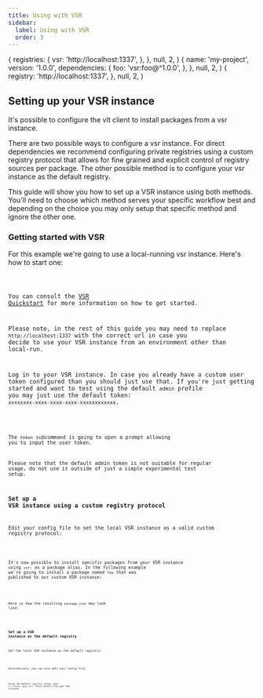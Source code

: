```yaml
---
title: Using with VSR
sidebar:
  label: Using with VSR
  order: 3
---
```



  {
    registries: {
      vsr: 'http://localhost:1337',
    },
  },
  null,
  2,
)
  {
    name: 'my-project',
    version: '1.0.0',
    dependencies: {
      foo: 'vsr:foo@^1.0.0',
    },
  },
  null,
  2,
)
  {
    registry: 'http://localhost:1337',
  },
  null,
  2,
)

## Setting up your VSR instance

It's possible to configure the vlt client to install packages from a
vsr instance.

There are two possible ways to configure a vsr instance. For direct
dependencies we recommend configuring private registries using a custom
registry protocol that allows for fine grained and explicit control of
registry sources per package. The other possible method is to configure your
vsr instance as the default registry.

This guide will show you how to set up a VSR instance using both methods.
You'll need to choose which method serves your specific workflow best and
depending on the choice you may only setup that specific method and ignore
the other one.

### Getting started with VSR

For this example we're going to use a local-running vsr instance. Here's how
to start one:

<Code code="$ npx -y vltpkg/vsr" title="Terminal" lang="bash" />

You can consult the [VSR Quickstart](https://github.com/vltpkg/vsr?tab=readme-ov-file#quick-starts)
for more information on how to get started.

Please note, in the rest of this guide you may need to replace
`http://localhost:1337` with the correct url in case you decide to use your
VSR instance from an environment other than local-run.

Log in to your VSR instance. In case you already have a custom user token
configured than you should just use that. If you're just getting started and
want to test using the default `admin` profile you may just use the default
token: `xxxxxxxx-xxxx-xxxx-xxxx-xxxxxxxxxxxx`.

<Code
  code="$ vlt token --registry=http://localhost:1337 add"
  title="Terminal"
  lang="bash"
/>

The `token` subcommand is going to open a prompt allowing you to input the
user token.

Please note that the default admin token is not suitable for regular usage,
do not use it outside of just a simple experimental test setup.

### Set up a VSR instance using a custom registry protocol

Edit your config file to set the local VSR instance as a valid custom registry
protocol:

<Code code={customProtocolJsonExample} title="vlt.json" lang="json" />

It's now possible to install specific packages from your VSR instance using
`vsr:` as a package alias. In the following example we're going to install a
package named `foo` that was published to our custom VSR instance:

<Code
  code="$ vlt install foo@vsr:foo@latest"
  title="Terminal"
  lang="bash"
/>

Here is how the resulting `package.json` may look like:

<Code code={packageJsonExample} title="package.json" lang="json" />

### Set up a VSR instance as the default registry

Set the local VSR instance as the default registry:

<Code
  code="$ vlt config set registry=http://localhost:1337"
  title="Terminal"
  lang="bash"
/>

Alternatively, you can also edit your config file:

<Code
  code={defaultRegistryJsonExample}
  title="vlt.json"
  lang="json"
/>

Using the default registry setup, each `vlt install <pkg>` will fetch assets
from your VSR instance.
